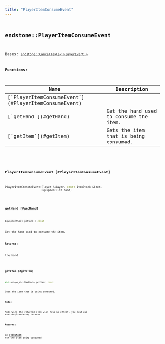 ```yaml
---
title: "PlayerItemConsumeEvent"
---
```


## <code className="doc-symbol doc-symbol-class"/> endstone::PlayerItemConsumeEvent

Bases: [`endstone::Cancellable< PlayerEvent >`](cancellable)
















**Functions:**

<table>
<thead>
   <tr>
      <th>Name</th>
      <th>Description</th>
   </tr>
</thead>
<tbody>
<tr key="classendstone_1_1_player_item_consume_event_1a1fc9118fc82b6e23fd2dd5def71601a2">
    <td>[`PlayerItemConsumeEvent`](#PlayerItemConsumeEvent)</td>
    <td></td>
</tr>
<tr key="classendstone_1_1_player_item_consume_event_1a4c71af194ee2c446fcb5c5eb28715050">
    <td>[`getHand`](#getHand)</td>
    <td>Get the hand used to consume the item.</td>
</tr>
<tr key="classendstone_1_1_player_item_consume_event_1acf92431b4fefa6c42d450c301a03c9a5">
    <td>[`getItem`](#getItem)</td>
    <td>Gets the item that is being consumed.</td>
</tr>
</tbody>
</table>

### <code className="doc-symbol doc-symbol-function"/> PlayerItemConsumeEvent [#PlayerItemConsumeEvent]

```cpp
PlayerItemConsumeEvent(Player &player, const ItemStack &item,
                       EquipmentSlot hand)
```
### <code className="doc-symbol doc-symbol-function"/> getHand [#getHand]

```cpp
EquipmentSlot getHand() const
```

Get the hand used to consume the item.





**Returns:**

the hand 





        
### <code className="doc-symbol doc-symbol-function"/> getItem [#getItem]

```cpp
std::unique_ptr<ItemStack> getItem() const
```

Gets the item that is being consumed.





**Note:**

Modifying the returned item will have no effect, you must use setItem(ItemStack) instead.




**Returns:**

an [**ItemStack**](classendstone_1_1_item_stack.md) for the item being consumed 





        